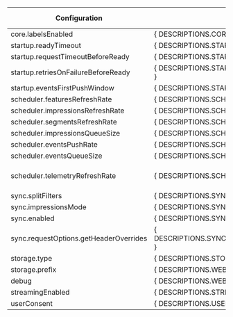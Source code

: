 
| **Configuration** | **Description** | **Default value** |
| --- | --- | --- |
| core.labelsEnabled                     | { DESCRIPTIONS.CORE_LABELS_DISABLED()                      } |                `true` |
| startup.readyTimeout                   | { DESCRIPTIONS.STARTUP_READY_TIMEOUT()                     } |                    10 |
| startup.requestTimeoutBeforeReady      | { DESCRIPTIONS.STARTUP_REQUEST_TIMEOUT_BEFORE_READY()      } |                     5 |
| startup.retriesOnFailureBeforeReady    | { DESCRIPTIONS.STARTUP_RETRIES_ON_FAILURES_BEFORE_READY()  } |                     1 |
| startup.eventsFirstPushWindow          | { DESCRIPTIONS.STARTUP_EVENTS_FIRST_PUSH_WINDOW()          } |                    10 |
| scheduler.featuresRefreshRate          | { DESCRIPTIONS.SCHEDULER_FEATURES_REFRESH_RATE()           } |                    60 |
| scheduler.impressionsRefreshRate       | { DESCRIPTIONS.SCHEDULER_IMPRESSIONS_REFRESH_RATE()        } |                    60 |
| scheduler.segmentsRefreshRate          | { DESCRIPTIONS.SCHEDULER_SEGMENTS_REFRESH_RATE()           } |                   300 |
| scheduler.impressionsQueueSize         | { DESCRIPTIONS.SCHEDULER_IMPRESSIONS_QUEUE_SIZE()          } |                 30000 |
| scheduler.eventsPushRate               | { DESCRIPTIONS.SCHEDULER_EVENTS_PUSH_RATE()                } |                    60 |
| scheduler.eventsQueueSize              | { DESCRIPTIONS.SCHEDULER_EVENTS_QUEUE_SIZE()               } |                   500 |
| scheduler.telemetryRefreshRate         | { DESCRIPTIONS.SCHEDULER_TELEMETRY_REFRESH_RATE()          } | 3600 seconds (1 hour) |
| sync.splitFilters                      | { DESCRIPTIONS.SYNC_SPLIT_FILTERS()                        } |                    [] |
| sync.impressionsMode                   | { DESCRIPTIONS.SYNC_IMPRESSIONS_MODE()                     } |           `OPTIMIZED` |
| sync.enabled                           | { DESCRIPTIONS.SYNC_ENABLED()                              } |                `true` |
| sync.requestOptions.getHeaderOverrides | { DESCRIPTIONS.SYNC_REQUEST_OPTIONS_GET_HEADER_OVERRIDES() } |           `undefined` |
| storage.type                           | { DESCRIPTIONS.STORAGE_TYPE()                              } |              `MEMORY` |
| storage.prefix                         | { DESCRIPTIONS.WEB_STORAGE_PREFIX()                        } |           `'SPLITIO'` |
| debug                                  | { DESCRIPTIONS.WEB_LOG_LEVEL()                             } |               `false` |
| streamingEnabled                       | { DESCRIPTIONS.STREAMING_ENABLED()                         } |                `true` |
| userConsent                            | { DESCRIPTIONS.USER_CONSENT()                              } |             `GRANTED` |
